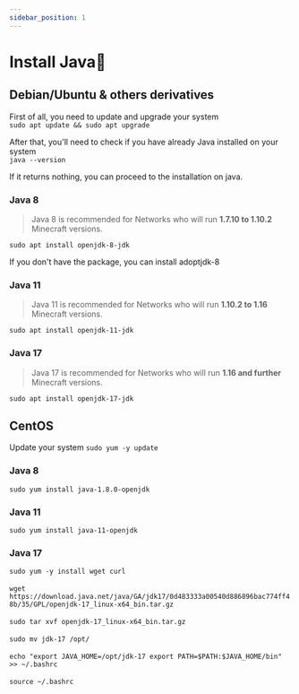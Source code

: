 ```yaml
---
sidebar_position: 1
---
```

# Install Java📲

## Debian/Ubuntu & others derivatives

First of all, you need to update and upgrade your system <br/>
```sudo apt update && sudo apt upgrade```

After that, you'll need to check if you have already Java installed on your system <br/>
```java --version```

If it returns nothing, you can proceed to the installation on java.

### Java 8
> Java 8 is recommended for Networks who will run **1.7.10 to 1.10.2** Minecraft versions.

```sudo apt install openjdk-8-jdk```

If you don't have the package, you can install adoptjdk-8

### Java 11
> Java 11 is recommended for Networks who will run **1.10.2 to 1.16** Minecraft versions.

```sudo apt install openjdk-11-jdk```

### Java 17
> Java 17 is recommended for Networks who will run **1.16 and further** Minecraft versions.

```sudo apt install openjdk-17-jdk```

## CentOS

Update your system
```sudo yum -y update```

### Java 8
```sudo yum install java-1.8.0-openjdk```

### Java 11
```sudo yum install java-11-openjdk```

### Java 17

```sudo yum -y install wget curl``` <br/><br/>
```wget https://download.java.net/java/GA/jdk17/0d483333a00540d886896bac774ff48b/35/GPL/openjdk-17_linux-x64_bin.tar.gz```<br/><br/>
```sudo tar xvf openjdk-17_linux-x64_bin.tar.gz```<br/><br/>
```sudo mv jdk-17 /opt/```<br/><br/>
```echo "export JAVA_HOME=/opt/jdk-17 export PATH=$PATH:$JAVA_HOME/bin" >> ~/.bashrc```<br/><br/>
```source ~/.bashrc```
